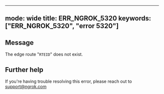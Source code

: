 
---
mode: wide
title: ERR_NGROK_5320
keywords: ["ERR_NGROK_5320", "error 5320"]
---

## Message
The edge route "`RTEID`" does not exist.




## Further help
If you're having trouble resolving this error, please reach out to [support@ngrok.com](mailto:support@ngrok.com?subject=Help%20with%20ERR_NGROK_5320)

